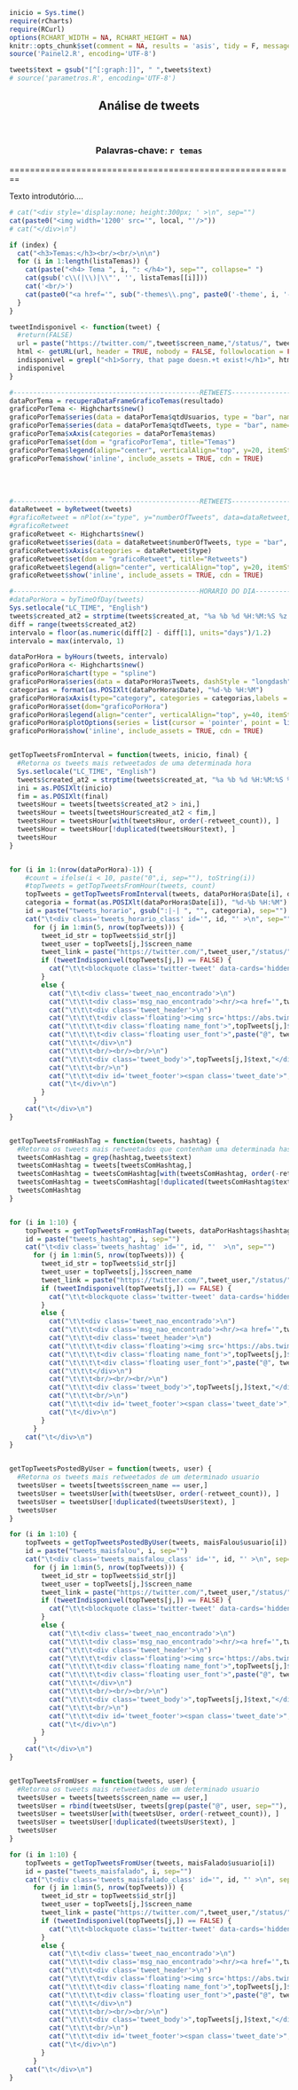 ```r
inicio = Sys.time()
require(rCharts)
require(RCurl)
options(RCHART_WIDTH = NA, RCHART_HEIGHT = NA)
knitr::opts_chunk$set(comment = NA, results = 'asis', tidy = F, message = F)
source('Painel2.R', encoding='UTF-8')

tweets$text = gsub("[^[:graph:]]", " ",tweets$text)
# source('parametros.R', encoding='UTF-8')
```


<div style="text-align:center;"><h2> Análise de tweets</h2> <br/> <h3> Palavras-chave: `r temas`</div>
========================================================

Texto introdutório....


<script async src="widgets.js" charset="utf-8"></script>



```r

# cat("<div style='display:none; height:300px; ' >\n", sep="")
cat(paste0("<img width='1200' src='", local, "'/>"))
# cat("</div>\n")

if (index) {
  cat("<h3>Temas:</h3><br/><br/>\n\n")
  for (i in 1:length(listaTemas)) {
    cat(paste("<h4> Tema ", i, ": </h4>"), sep="", collapse=" ")
    cat(gsub('c\\(|\\)|\\"', '', listaTemas[[i]]))
    cat('<br/>')
    cat(paste0("<a href='", sub("-themes\\.png", paste0('-theme', i, '-plots\\.html'), local), "'>Tema ", i, "</a>"))
  }
}
```



```r

tweetIndisponivel <- function(tweet) {
  #return(FALSE)
  url = paste("https://twitter.com/",tweet$screen_name,"/status/", tweet$id_str, sep="")
  html <- getURL(url, header = TRUE, nobody = FALSE, followlocation = FALSE, cainfo = system.file("CurlSSL", "cacert.pem", package = "RCurl"))
  indisponivel = grepl("<h1>Sorry, that page doesn.+t exist!</h1>", html) || grepl("<h1>Desculpe, essa p.+gina n.+o existe!</h1>", html)
  indisponivel
}

```



<style>
div.tweet_nao_encontrado {
  font-family: 'Lucida Grande', 'Helvetica Neue', Helvetica, Arial, sans-serif;
  font-size: 13px;
  background: #fff;
  margin: 0 auto;
  margin: 10px 1px;
  width: 480px;
  padding: 10px;
  /* border-radius */
  -webkit-border-radius: 5px;
  -moz-border-radius: 5px;
  border-radius: 5px;
  /* box-shadow */
  -webkit-box-shadow: rgba(0,0,0,0.2) 0px 1px 4px;
  -moz-box-shadow: rgba(0,0,0,0.2) 0px 1px 4px;
  box-shadow: rgba(0,0,0,0.2) 0px 1px 4px;
}
div.msg_nao_encontrado {
 text-align:center;
 font: 18px/24px Georgia,"Times New Roman",Palatino,serif;   
 font-weight:bold;
}
div.name_font {
 font-weight:bold;
 font-size: 16px;
 margin:5px;
 margin-bottom:-10px;
}
div.user_font {
 font-size: 14px;
 margin:5px;
 margin-top:12px;
 color:#707070;
}
span.tweet_date {
 font-size: 12px;
 margin:5px;
 color:#707070;
}
span.tweet_retweets {
 font-size: 10px;
 margin:5px;
 color:#707070;
}
div.tweet_body {
 font-weight:bold;
 margin:5px;
 font: 18px/24px Georgia,"Times New Roman",Palatino,serif;
}
span.color_link {
 color: #0084b4;
}
div.floating {
 float:left;
}
</style>



<script async src="widgets.js" charset="utf-8"></script>






<style>#graficoPorTema {
display: block;
width: 100%;
height: 900px;
float:left;}
</style>
```r
#-----------------------------------------------RETWEETS--------------------------------------------------
dataPorTema = recuperaDataFrameGraficoTemas(resultado)
graficoPorTema <- Highcharts$new()
graficoPorTema$series(data = dataPorTema$qtdUsuarios, type = "bar", name="Usuários")
graficoPorTema$series(data = dataPorTema$qtdTweets, type = "bar", name="Tweets")
graficoPorTema$xAxis(categories = dataPorTema$temas)
graficoPorTema$set(dom = "graficoPorTema", title="Temas")
graficoPorTema$legend(align="center", verticalAlign="top", y=20, itemStyle = list(fontSize="16px", fontWeight="bold"))
graficoPorTema$show('inline', include_assets = TRUE, cdn = TRUE)
```
<script src="https://rawgithub.com/highslide-software/highcharts.com/master/js/themes/sand-signika.js"></script>
<br/>
<br/>


<style>#graficoRetweet {
display: block;
width: 100%;
height: 400px;
float:left;}
</style>
```r
#-----------------------------------------------RETWEETS--------------------------------------------------
dataRetweet = byRetweet(tweets)
#graficoRetweet = nPlot(x="type", y="numberOfTweets", data=dataRetweet, type="discreteBarChart")
#graficoRetweet
graficoRetweet <- Highcharts$new()
graficoRetweet$series(data = dataRetweet$numberOfTweets, type = "bar", name = "Retweet ou Tweet?")
graficoRetweet$xAxis(categories = dataRetweet$type)
graficoRetweet$set(dom = "graficoRetweet", title="Retweets")
graficoRetweet$legend(align="center", verticalAlign="top", y=20, itemStyle = list(fontSize="16px", fontWeight="bold"))
graficoRetweet$show('inline', include_assets = TRUE, cdn = TRUE)
```



<style>#graficoPorHora {
display: block;
margin-left: auto; 
margin-right: 5%;
width: 100%;
height: 400px;
float:left;}
</style>
```r
#-----------------------------------------------HORARIO DO DIA--------------------------------------------------
#dataPorHora = byTimeOfDay(tweets)
Sys.setlocale("LC_TIME", "English")
tweets$created_at2 = strptime(tweets$created_at, "%a %b %d %H:%M:%S %z %Y")
diff = range(tweets$created_at2)
intervalo = floor(as.numeric(diff[2] - diff[1], units="days")/1.2)
intervalo = max(intervalo, 1)

dataPorHora = byHours(tweets, intervalo)
graficoPorHora <- Highcharts$new()
graficoPorHora$chart(type = "spline")
graficoPorHora$series(data = dataPorHora$Tweets, dashStyle = "longdash", name="Qual horário?")
categorias = format(as.POSIXlt(dataPorHora$Date), "%d-%b %H:%M")
graficoPorHora$xAxis(type="category", categories = categorias,labels = list(rotation=-45, step = 4))
graficoPorHora$set(dom="graficoPorHora")
graficoPorHora$legend(align="center", verticalAlign="top", y=40, itemStyle = list(fontSize="16px", fontWeight="bold"))
graficoPorHora$plotOptions(series = list(cursor = 'pointer', point = list(events = list(click = "#! function() {  $('.tweets_horario_class').css('display','none'); var divid = '#tweets_horario'+(this.category.replace(/:|-| /g,'')); $(divid).css('display','block');} !#"))))
graficoPorHora$show('inline', include_assets = TRUE, cdn = TRUE)
```


<style>#tweets_horario {
display: block;
width: 100%;
float:left;
}

.tweets_horario_class {
  width:500px;
  margin:auto;
  display:none;
}

</style>

<div id="tweets_horario">
```r
getTopTweetsFromInterval = function(tweets, inicio, final) {
  #Retorna os tweets mais retweetados de uma determinada hora
  Sys.setlocale("LC_TIME", "English")
  tweets$created_at2 = strptime(tweets$created_at, "%a %b %d %H:%M:%S %z %Y")
  ini = as.POSIXlt(inicio)
  fim = as.POSIXlt(final)
  tweetsHour = tweets[tweets$created_at2 > ini,]
  tweetsHour = tweets[tweetsHour$created_at2 < fim,]
  tweetsHour = tweetsHour[with(tweetsHour, order(-retweet_count)), ]
  tweetsHour = tweetsHour[!duplicated(tweetsHour$text), ]
  tweetsHour
}


for (i in 1:(nrow(dataPorHora)-1)) {
    #count = ifelse(i < 10, paste("0",i, sep=""), toString(i))
    #topTweets = getTopTweetsFromHour(tweets, count)
    topTweets = getTopTweetsFromInterval(tweets, dataPorHora$Date[i], dataPorHora$Date[i+1])
    categoria = format(as.POSIXlt(dataPorHora$Date[i]), "%d-%b %H:%M")
    id = paste("tweets_horario", gsub(":|-| ", "", categoria), sep="")
    cat("\t<div class='tweets_horario_class' id='", id, "' >\n", sep="")
      for (j in 1:min(5, nrow(topTweets))) {
        tweet_id_str = topTweets$id_str[j]
        tweet_user = topTweets[j,]$screen_name
        tweet_link = paste("https://twitter.com/",tweet_user,"/status/",tweet_id_str, sep="")
        if (tweetIndisponivel(topTweets[j,]) == FALSE) {
          cat("\t\t<blockquote class='twitter-tweet' data-cards='hidden' data-conversation='none'><a href='",tweet_link,"'>Tweet não encontrado...</a></blockquote>\n", sep="")      
        }
        else {
          cat("\t\t<div class='tweet_nao_encontrado'>\n")
          cat("\t\t\t<div class='msg_nao_encontrado'><hr/><a href='",tweet_link,"' style='text-decoration:none; color:#707070;' > TWEET INDISPONÍVEL</a><hr/></div>\n", sep="")
          cat("\t\t\t<div class='tweet_header'>\n")
          cat("\t\t\t\t<div class='floating'><img src='https://abs.twimg.com/sticky/default_profile_images/default_profile_6_normal.png' data-src-2x='https://abs.twimg.com/sticky/default_profile_images/default_profile_6_bigger.png'></div>\n")
          cat("\t\t\t\t<div class='floating name_font'>",topTweets[j,]$name,"</div><br/>\n", sep="")
          cat("\t\t\t\t<div class='floating user_font'>",paste("@", tweet_user, sep=""),"</div>\n", sep="")
          cat("\t\t\t</div>\n")
          cat("\t\t\t<br/><br/><br/>\n")
          cat("\t\t\t<div class='tweet_body'>",topTweets[j,]$text,"</div>\n", sep="")
          cat("\t\t\t<br/>\n")
          cat("\t\t\t<div id='tweet_footer'><span class='tweet_date'>",topTweets[j,]$created_at,"</span><hr/><span class='tweet_retweets'><strong>",topTweets[j,]$retweet_count,"</strong> RETWEETS</span></div>\n", sep="")
          cat("\t</div>\n")
        }
      }
    cat("\t</div>\n")
}
```
</div>

<br/>
<br/>



<style>#graficoPorHashtag {
display: block;
margin-left: auto; 
margin-right: auto;
margin-top:100px;
width: 100%;
height: 600px;
float:left;
}
</style>
```r
#-----------------------------------------------HASHTAGS--------------------------------------------------
dataPorHashtags = byHashTags(tweets)
graficoPorHashtag <- Highcharts$new()
graficoPorHashtag$series(data = dataPorHashtags$ocorrencia[1:10], type = "bar", name="Quais as hashtags mais populares?")
graficoPorHashtag$xAxis(categories = dataPorHashtags$hashtag)
graficoPorHashtag$set(dom="graficoPorHashtag")
graficoPorHashtag$legend(align="center", verticalAlign="top", y=40, itemStyle = list(fontSize="16px", fontWeight="bold"))
graficoPorHashtag$plotOptions(bar = list(cursor = 'pointer', point = list(events = list(click = "#! function() {  $('.tweets_hashtag').css('display','none'); var divid = '#tweets_hashtag'+(this.x+1); $(divid).css('display','block');} !#"))))
graficoPorHashtag$show('inline', include_assets = TRUE, cdn = TRUE)
```


<style>#tweets_hashtags {
display: block;
width: 100%;
float:left;
}

.tweets_hashtag {
  width:500px;
  margin:auto;
  display:none;
}

</style>




<div id="tweets_hashtags">
```r
getTopTweetsFromHashTag = function(tweets, hashtag) {
  #Retorna os tweets mais retweetados que contenham uma determinada hashtag
  tweetsComHashtag = grep(hashtag,tweets$text)
  tweetsComHashtag = tweets[tweetsComHashtag,]
  tweetsComHashtag = tweetsComHashtag[with(tweetsComHashtag, order(-retweet_count)), ]
  tweetsComHashtag = tweetsComHashtag[!duplicated(tweetsComHashtag$text), ]
  tweetsComHashtag
}


for (i in 1:10) {
    topTweets = getTopTweetsFromHashTag(tweets, dataPorHashtags$hashtag[i])
    id = paste("tweets_hashtag", i, sep="")
    cat("\t<div class='tweets_hashtag' id='", id, "'  >\n", sep="")
      for (j in 1:min(5, nrow(topTweets))) {
        tweet_id_str = topTweets$id_str[j]
        tweet_user = topTweets[j,]$screen_name
        tweet_link = paste("https://twitter.com/",tweet_user,"/status/",tweet_id_str, sep="")
        if (tweetIndisponivel(topTweets[j,]) == FALSE) {
          cat("\t\t<blockquote class='twitter-tweet' data-cards='hidden' data-conversation='none'><a href='",tweet_link,"'>Tweet não encontrado...</a></blockquote>\n", sep="")      
        }
        else {
          cat("\t\t<div class='tweet_nao_encontrado'>\n")
          cat("\t\t\t<div class='msg_nao_encontrado'><hr/><a href='",tweet_link,"' style='text-decoration:none; color:#707070;' > TWEET INDISPONÍVEL</a><hr/></div>\n", sep="")
          cat("\t\t\t<div class='tweet_header'>\n")
          cat("\t\t\t\t<div class='floating'><img src='https://abs.twimg.com/sticky/default_profile_images/default_profile_6_normal.png' data-src-2x='https://abs.twimg.com/sticky/default_profile_images/default_profile_6_bigger.png'></div>\n")
          cat("\t\t\t\t<div class='floating name_font'>",topTweets[j,]$name,"</div><br/>\n", sep="")
          cat("\t\t\t\t<div class='floating user_font'>",paste("@", tweet_user, sep=""),"</div>\n", sep="")
          cat("\t\t\t</div>\n")
          cat("\t\t\t<br/><br/><br/>\n")
          cat("\t\t\t<div class='tweet_body'>",topTweets[j,]$text,"</div>\n", sep="")
          cat("\t\t\t<br/>\n")
          cat("\t\t\t<div id='tweet_footer'><span class='tweet_date'>",topTweets[j,]$created_at,"</span><hr/><span class='tweet_retweets'><strong>",topTweets[j,]$retweet_count,"</strong> RETWEETS</span></div>\n", sep="")
          cat("\t</div>\n")
        }
      }
    cat("\t</div>\n")
}
```
</div>

<br/><br/>


<style>#graficoMaisFalou {
display: block;
margin-left: auto; 
margin-right: 3%;
margin-top:100px;
width: 100%;
height: 600px;
float:left;}
</style>
```r
#-----------------------------------------------MAIS FALOU--------------------------------------------------
dataPorUsuario = byUsuario(tweets)
maisFalou = data.frame(array(dataPorUsuario$maisFalou[1:10]), names(dataPorUsuario$maisFalou[1:10]))
rownames(maisFalou) = c()
names(maisFalou) = c("tweets", "usuario")
graficoMaisFalou <- Highcharts$new()
graficoMaisFalou$series(data = maisFalou$tweets, type = "bar", name="Quem mais falou?")
graficoMaisFalou$xAxis(categories = maisFalou$usuario, allowDecimals=FALSE)
graficoMaisFalou$set(dom="graficoMaisFalou")
graficoMaisFalou$legend(align="center", verticalAlign="top", y=40, itemStyle = list(fontSize="16px", fontWeight="bold"))
graficoMaisFalou$plotOptions(bar = list(cursor = 'pointer', point = list(events = list(click = "#! function() {  $('.tweets_maisfalou_class').css('display','none'); var divid = '#tweets_maisfalou'+(this.x+1); $(divid).css('display','block');} !#"))))
graficoMaisFalou$show('inline', include_assets = TRUE, cdn = TRUE)
```


<style>#tweets_maisfalou {
display: block;
width: 100%;
float:left;
}


.tweets_maisfalou_class {
  width:500px;
  margin:auto;
  display:none;
}
</style>

<div id="tweets_maisfalou">
```r
getTopTweetsPostedByUser = function(tweets, user) {
  #Retorna os tweets mais retweetados de um determinado usuario
  tweetsUser = tweets[tweets$screen_name == user,]
  tweetsUser = tweetsUser[with(tweetsUser, order(-retweet_count)), ]
  tweetsUser = tweetsUser[!duplicated(tweetsUser$text), ]
  tweetsUser
}

for (i in 1:10) {
    topTweets = getTopTweetsPostedByUser(tweets, maisFalou$usuario[i])
    id = paste("tweets_maisfalou", i, sep="")
    cat("\t<div class='tweets_maisfalou_class' id='", id, "' >\n", sep="")
      for (j in 1:min(5, nrow(topTweets))) {
        tweet_id_str = topTweets$id_str[j]
        tweet_user = topTweets[j,]$screen_name
        tweet_link = paste("https://twitter.com/",tweet_user,"/status/",tweet_id_str, sep="")
        if (tweetIndisponivel(topTweets[j,]) == FALSE) {
          cat("\t\t<blockquote class='twitter-tweet' data-cards='hidden' data-conversation='none'><a href='",tweet_link,"'>Tweet não encontrado...</a></blockquote>\n", sep="")      
        }
        else {
          cat("\t\t<div class='tweet_nao_encontrado'>\n")
          cat("\t\t\t<div class='msg_nao_encontrado'><hr/><a href='",tweet_link,"' style='text-decoration:none; color:#707070;' > TWEET INDISPONÍVEL</a><hr/></div>\n", sep="")
          cat("\t\t\t<div class='tweet_header'>\n")
          cat("\t\t\t\t<div class='floating'><img src='https://abs.twimg.com/sticky/default_profile_images/default_profile_6_normal.png' data-src-2x='https://abs.twimg.com/sticky/default_profile_images/default_profile_6_bigger.png'></div>\n")
          cat("\t\t\t\t<div class='floating name_font'>",topTweets[j,]$name,"</div><br/>\n", sep="")
          cat("\t\t\t\t<div class='floating user_font'>",paste("@", tweet_user, sep=""),"</div>\n", sep="")
          cat("\t\t\t</div>\n")
          cat("\t\t\t<br/><br/><br/>\n")
          cat("\t\t\t<div class='tweet_body'>",topTweets[j,]$text,"</div>\n", sep="")
          cat("\t\t\t<br/>\n")
          cat("\t\t\t<div id='tweet_footer'><span class='tweet_date'>",topTweets[j,]$created_at,"</span><hr/><span class='tweet_retweets'><strong>",topTweets[j,]$retweet_count,"</strong> RETWEETS</span></div>\n", sep="")
          cat("\t</div>\n")
        }
      }
    cat("\t</div>\n")
}
```
</div>

<br/><br/>



<style>#graficoMaisFalado {
display: block;
margin-left: auto; 
margin-right: auto;
margin-top: 100px;
width: 100%;
height: 600px;
float:left;}
</style>
```r
#-----------------------------------------------MAIS FALADO--------------------------------------------------
#dataPorUsuario = byUsuario(tweets)
maisFalado = data.frame(array(dataPorUsuario$maisFalado[1:10]), names(dataPorUsuario$maisFalado[1:10]))
rownames(maisFalado) = c()
names(maisFalado) = c("tweets", "usuario")
graficoMaisFalado <- Highcharts$new()
graficoMaisFalado$series(data = maisFalado$tweets, type = "bar", name="Quem foi mais falado?")
graficoMaisFalado$xAxis(categories = maisFalado$usuario, allowDecimals=FALSE)
graficoMaisFalado$set(dom="graficoMaisFalado")
graficoMaisFalado$legend(align="center", verticalAlign="top", y=20, itemStyle = list(fontSize="16px", fontWeight="bold"))
graficoMaisFalado$plotOptions(bar = list(cursor = 'pointer', point = list(events = list(click = "#! function() {  $('.tweets_maisfalado_class').css('display','none'); var divid = '#tweets_maisfalado'+(this.x+1); $(divid).css('display','block');} !#"))))
graficoMaisFalado$show('inline', include_assets = TRUE, cdn = TRUE)
```


<style>#tweets_maisfalado {
display: block;
width: 100%;
float:left;
}

.tweets_maisfalado_class {
  width:500px;
  margin:auto;
  display:none;
}
</style>

<div id="tweets_maisfalado">
```r
getTopTweetsFromUser = function(tweets, user) {
  #Retorna os tweets mais retweetados de um determinado usuario
  tweetsUser = tweets[tweets$screen_name == user,]
  tweetsUser = rbind(tweetsUser, tweets[grep(paste("@", user, sep=""), tweets$text),])
  tweetsUser = tweetsUser[with(tweetsUser, order(-retweet_count)), ]
  tweetsUser = tweetsUser[!duplicated(tweetsUser$text), ]
  tweetsUser
}

for (i in 1:10) {
    topTweets = getTopTweetsFromUser(tweets, maisFalado$usuario[i])
    id = paste("tweets_maisfalado", i, sep="")
    cat("\t<div class='tweets_maisfalado_class' id='", id, "' >\n", sep="")
      for (j in 1:min(5, nrow(topTweets))) {
        tweet_id_str = topTweets$id_str[j]
        tweet_user = topTweets[j,]$screen_name
        tweet_link = paste("https://twitter.com/",tweet_user,"/status/",tweet_id_str, sep="")
        if (tweetIndisponivel(topTweets[j,]) == FALSE) {
          cat("\t\t<blockquote class='twitter-tweet' data-cards='hidden' data-conversation='none'><a href='",tweet_link,"'>Tweet não encontrado...</a></blockquote>\n", sep="")      
        }
        else {
          cat("\t\t<div class='tweet_nao_encontrado'>\n")
          cat("\t\t\t<div class='msg_nao_encontrado'><hr/><a href='",tweet_link,"' style='text-decoration:none; color:#707070;' > TWEET INDISPONÍVEL</a><hr/></div>\n", sep="")
          cat("\t\t\t<div class='tweet_header'>\n")
          cat("\t\t\t\t<div class='floating'><img src='https://abs.twimg.com/sticky/default_profile_images/default_profile_6_normal.png' data-src-2x='https://abs.twimg.com/sticky/default_profile_images/default_profile_6_bigger.png'></div>\n")
          cat("\t\t\t\t<div class='floating name_font'>",topTweets[j,]$name,"</div><br/>\n", sep="")
          cat("\t\t\t\t<div class='floating user_font'>",paste("@", tweet_user, sep=""),"</div>\n", sep="")
          cat("\t\t\t</div>\n")
          cat("\t\t\t<br/><br/><br/>\n")
          cat("\t\t\t<div class='tweet_body'>",topTweets[j,]$text,"</div>\n", sep="")
          cat("\t\t\t<br/>\n")
          cat("\t\t\t<div id='tweet_footer'><span class='tweet_date'>",topTweets[j,]$created_at,"</span><hr/><span class='tweet_retweets'><strong>",topTweets[j,]$retweet_count,"</strong> RETWEETS</span></div>\n", sep="")
          cat("\t</div>\n")
        }
      }
    cat("\t</div>\n")
}

```
</div>





```r
fim = Sys.time()
# print('Tempo total:')
# print(fim - inicio)
```

